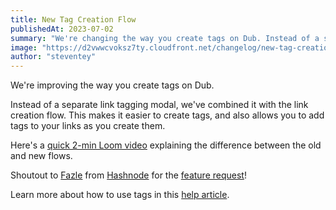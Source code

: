 ```yaml
---
title: New Tag Creation Flow
publishedAt: 2023-07-02
summary: "We're changing the way you create tags on Dub. Instead of a separate link tagging modal, we've combined it with the link creation flow."
image: "https://d2vwwcvoksz7ty.cloudfront.net/changelog/new-tag-creation-flow.png"
author: "steventey"
---
```


We're improving the way you create tags on Dub.

Instead of a separate link tagging modal, we've combined it with the link creation flow. This makes it easier to create tags, and also allows you to add tags to your links as you create them.

Here's a [quick 2-min Loom video](https://www.loom.com/share/f7c17d8bcaf443f2a971a620a3a3126f) explaining the difference between the old and new flows.

Shoutout to [Fazle](https://twitter.com/fazlerocks) from [Hashnode](https://hashnode.com/) for the [feature request](https://github.com/steven-tey/dub/issues/240)!

Learn more about how to use tags in this [help article](/help/article/how-to-use-tags).
